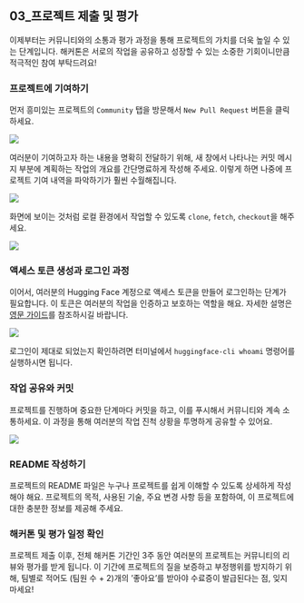## 03_프로젝트 제출 및 평가

이제부터는 커뮤니티와의 소통과 평가 과정을 통해 프로젝트의 가치를 더욱 높일 수 있는 단계입니다. 해커톤은 서로의 작업을 공유하고 성장할 수 있는 소중한 기회이니만큼 적극적인 참여 부탁드려요!

### 프로젝트에 기여하기

먼저 흥미있는 프로젝트의 `Community` 탭을 방문해서 `New Pull Request` 버튼을 클릭하세요.

![](images/community-tab.png)

여러분이 기여하고자 하는 내용을 명확히 전달하기 위해, 새 창에서 나타나는 커밋 메시지 부분에 계획하는 작업의 개요를 간단명료하게 작성해 주세요. 이렇게 하면 나중에 프로젝트 기여 내역을 파악하기가 훨씬 수월해집니다.

![](images/new-pr-message.png)

화면에 보이는 것처럼 로컬 환경에서 작업할 수 있도록 `clone`, `fetch`, `checkout`을 해주세요.

![](images/pr-get-started.png)

### 액세스 토큰 생성과 로그인 과정

이어서, 여러분의 Hugging Face 계정으로 액세스 토큰을 만들어 로그인하는 단계가 필요합니다. 이 토큰은 여러분의 작업을 인증하고 보호하는 역할을 해요. 자세한 설명은 [영문 가이드](https://huggingface.co/docs/hub/security-tokens)를 참조하시길 바랍니다.

![](https://huggingface.co/datasets/huggingface/documentation-images/resolve/main/hub/User-Access-Token.png)

로그인이 제대로 되었는지 확인하려면 터미널에서 `huggingface-cli whoami` 명령어를 실행하시면 됩니다.

### 작업 공유와 커밋

프로젝트를 진행하며 중요한 단계마다 커밋을 하고, 이를 푸시해서 커뮤니티와 계속 소통하세요. 이 과정을 통해 여러분의 작업 진척 상황을 투명하게 공유할 수 있어요.

![](images/pr-examples.png)

### README 작성하기

프로젝트의 README 파일은 누구나 프로젝트를 쉽게 이해할 수 있도록 상세하게 작성해야 해요. 프로젝트의 목적, 사용된 기술, 주요 변경 사항 등을 포함하여, 이 프로젝트에 대한 충분한 정보를 제공해 주세요.

### 해커톤 및 평가 일정 확인

프로젝트 제출 이후, 전체 해커톤 기간인 3주 동안 여러분의 프로젝트는 커뮤니티의 리뷰와 평가를 받게 됩니다. 이 기간에 프로젝트의 질을 보증하고 부정행위를 방지하기 위해, 팀별로 적어도 (팀원 수 + 2)개의 '좋아요'를 받아야 수료증이 발급된다는 점, 잊지 마세요!
